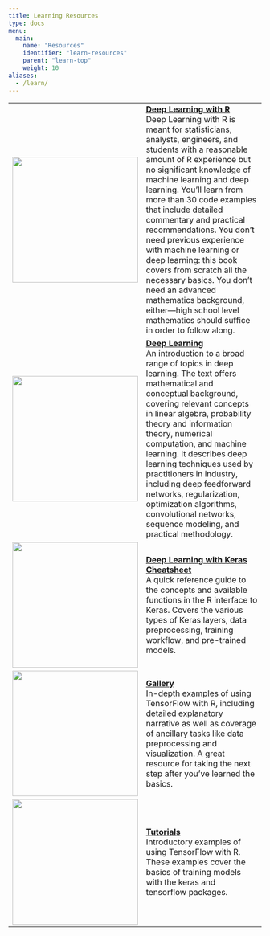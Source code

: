 ```yaml
---
title: Learning Resources
type: docs
menu:
  main:
    name: "Resources"
    identifier: "learn-resources"
    parent: "learn-top"
    weight: 10
aliases:
  - /learn/
---
```


|  |  |
|-----------------|---------------------------------------------------------------|
| <a href="https://www.amazon.com/Deep-Learning-R-Francois-Chollet/dp/161729554X"><img class="nav-image illustration" src="../images/resources-deep-learning-with-r.png" width=250/></a>  | [**Deep Learning with R**](https://www.amazon.com/Deep-Learning-R-Francois-Chollet/dp/161729554X) <br/>Deep Learning with R is meant for statisticians, analysts, engineers, and students with a reasonable amount of R experience but no significant knowledge of machine learning and deep learning. You’ll learn from more than 30 code examples that include detailed commentary and practical recommendations. You don’t need previous experience with machine learning or deep learning: this book covers from scratch all the necessary basics. You don’t need an advanced mathematics background, either—high school level mathematics should suffice in order to follow along. |
| <a href="https://www.amazon.com/Deep-Learning-Adaptive-Computation-Machine/dp/0262035618"><img class="nav-image illustration" src="../images/resources-deep-learning.jpg" width=250/></a>  | [**Deep Learning**](https://www.amazon.com/Deep-Learning-Adaptive-Computation-Machine/dp/0262035618) <br/>An introduction to a broad range of topics in deep learning. The text offers mathematical and conceptual background, covering relevant concepts in linear algebra, probability theory and information theory, numerical computation, and machine learning. It describes deep learning techniques used by practitioners in industry, including deep feedforward networks, regularization, optimization algorithms, convolutional networks, sequence modeling, and practical methodology. |
| <a href="https://github.com/rstudio/cheatsheets/raw/master/keras.pdf"><img class="nav-image illustration" src="../images/resources-cheatsheet.png" width=250/></a>  | [**Deep Learning with Keras Cheatsheet**](https://github.com/rstudio/cheatsheets/raw/master/keras.pdf) <br/>A quick reference guide to the concepts and available functions in the R interface to Keras. Covers the various types of Keras layers, data preprocessing, training workflow, and pre-trained models.  |
| <a href="https://blogs.rstudio.com/tensorflow/gallery.html"><img class="nav-image illustration" src="../images/keras-customer-churn.png" width=250/></a>  | [**Gallery**](../gallery/) <br/>In-depth examples of using TensorFlow with R, including detailed explanatory narrative as well as coverage of ancillary tasks like data preprocessing and visualization. A great resource for taking the next step after you've learned the basics. |
| <a href="examples.html"><img class="nav-image illustration" src="../images/resources-examples.png" width=250/></a>  | [**Tutorials**](/tutorials) <br/> Introductory examples of using TensorFlow with R. These examples cover the basics of training models with the keras and tensorflow packages.  |




